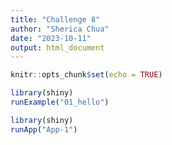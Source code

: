 ```yaml
---
title: "Challenge 8"
author: "Sherica Chua"
date: "2023-10-11"
output: html_document
---
```


```r
knitr::opts_chunk$set(echo = TRUE)
```

```r
library(shiny)
runExample("01_hello")
```

```r
library(shiny)
runApp("App-1")
```